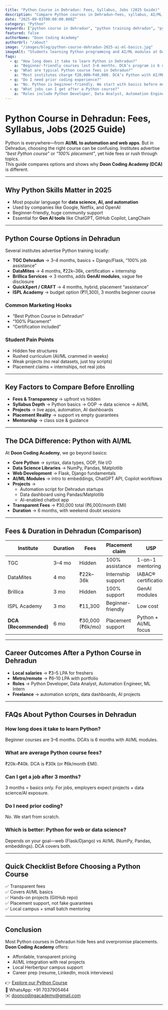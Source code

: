 ```yaml
---
title: "Python Course in Dehradun: Fees, Syllabus, Jobs (2025 Guide)"
description: "Compare Python courses in Dehradun—fees, syllabus, AI/ML modules, and job prospects. Learn why Doon Coding Academy’s Python program stands out in 2025."
date: "2025-09-03T00:00:00.000Z"
category: "Python"
keywords: ["python course in dehradun", "python training dehradun", "python course fees dehradun", "best python institute dehradun", "python with AI/ML dehradun"]
featured: false
authorName: "Doon Coding Academy"
authorUrl: "/about"
image: "/images/blog/python-course-dehradun-2025-ai-ml-basics.jpg"
imageAlt: "Students learning Python programming and AI/ML modules at Doon Coding Academy in Dehradun"
faqs:
  - q: "How long does it take to learn Python in Dehradun?"
    a: "Beginner-friendly courses last 3–6 months. DCA’s program is 6 months with hands-on projects."
  - q: "What are typical Python course fees in Dehradun?"
    a: "Most institutes charge ₹20,000–₹40,000. DCA’s Python with AI/ML is ₹30,000 (or ₹6,000/month)."
  - q: "Do I need prior coding experience?"
    a: "No. Python is beginner-friendly. We start with basics before moving to data analysis and AI."
  - q: "What jobs can I get after a Python course?"
    a: "Roles include Python Developer, Data Analyst, Automation Engineer, and entry-level ML Engineer."
---
```


# Python Course in Dehradun: Fees, Syllabus, Jobs (2025 Guide)

Python is everywhere—from **AI/ML to automation and web apps**. But in Dehradun, choosing the right course can be confusing. Institutes advertise *“best Python course”* or *“100% placement”*, yet hide fees or rush through topics.  
This guide compares options and shows why **Doon Coding Academy (DCA)** is different.

---

## Why Python Skills Matter in 2025

- Most popular language for **data science, AI, and automation**  
- Used by companies like Google, Netflix, and OpenAI  
- Beginner-friendly, huge community support  
- Essential for **Gen AI tools** like ChatGPT, GitHub Copilot, LangChain  

---

## Python Course Options in Dehradun

Several institutes advertise Python training locally:

- **TGC Dehradun** → 3–4 months, basics + Django/Flask, “100% job assistance”  
- **DataMites** → 4 months, ₹22k–36k, certification + internship  
- **Brillica Services** → 3 months, adds **GenAI modules**, vague fee disclosure  
- **QuickXpert / CRAFT** → 4 months, hybrid, placement “assistance”  
- **ISPL Academy** → budget option (₹11,300), 3 months beginner course  

### Common Marketing Hooks
- “Best Python Course in Dehradun”  
- “100% Placement”  
- “Certification included”  

### Student Pain Points
- Hidden fee structures  
- Rushed curriculum (AI/ML crammed in weeks)  
- Weak projects (no real datasets, just toy scripts)  
- Placement claims = internships, not real jobs  

---

## Key Factors to Compare Before Enrolling

- **Fees & Transparency** → upfront vs hidden  
- **Syllabus Depth** → Python basics → OOP → data science → AI/ML  
- **Projects** → live apps, automation, AI dashboards  
- **Placement Reality** → support vs empty guarantees  
- **Mentorship** → class size & guidance  

---

## The DCA Difference: Python with AI/ML

At **Doon Coding Academy**, we go beyond basics:

- **Core Python** → syntax, data types, OOP, file I/O  
- **Data Science Libraries** → NumPy, Pandas, Matplotlib  
- **Web Development** → Flask, Django fundamentals  
- **AI/ML Modules** → intro to embeddings, ChatGPT API, Copilot workflows  
- **Projects** →  
  - Automation script for Dehradun startups  
  - Data dashboard using Pandas/Matplotlib  
  - AI-enabled chatbot app  
- **Transparent Fees** → ₹30,000 total (₹6,000/month EMI)  
- **Duration** → 6 months, with weekend doubt sessions  

---

## Fees & Duration in Dehradun (Comparison)

| Institute        | Duration | Fees        | Placement claim     | USP                   |
|------------------|----------|-------------|---------------------|-----------------------|
| TGC              | 3–4 mo   | Hidden      | 100% assistance     | 1-on-1 mentoring      |
| DataMites        | 4 mo     | ₹22k–36k    | Internship support  | IABAC® certification  |
| Brillica         | 3 mo     | Hidden      | 100% support        | GenAI modules         |
| ISPL Academy     | 3 mo     | ₹11,300     | Beginner-friendly   | Low cost              |
| **DCA (Recommended)** | 6 mo     | ₹30,000 (₹6k/mo) | Placement support  | Python + AI/ML focus |

---

## Career Outcomes After a Python Course in Dehradun

- **Local salaries** → ₹3–5 LPA for freshers  
- **Metro/remote** → ₹6–10 LPA with portfolio  
- **Roles** → Python Developer, Data Analyst, Automation Engineer, ML Intern  
- **Freelance** → automation scripts, data dashboards, AI projects  

---

## FAQs About Python Courses in Dehradun

### How long does it take to learn Python?  
Beginner courses are 3–6 months. DCA’s is 6 months with AI/ML modules.  

### What are average Python course fees?  
₹20k–₹40k. DCA is ₹30k (or ₹6k/month EMI).  

### Can I get a job after 3 months?  
3 months = basics only. For jobs, employers expect projects + data science/AI exposure.  

### Do I need prior coding?  
No. We start from scratch.  

### Which is better: Python for web or data science?  
Depends on your goal—web (Flask/Django) vs AI/ML (NumPy, Pandas, embeddings). DCA covers both.  

---

## Quick Checklist Before Choosing a Python Course

✅ Transparent fees  
✅ Covers AI/ML basics  
✅ Hands-on projects (GitHub repo)  
✅ Placement support, not fake guarantees  
✅ Local campus + small batch mentoring  

---

## Conclusion

Most Python courses in Dehradun hide fees and overpromise placements.  
**Doon Coding Academy** offers:  

- Affordable, transparent pricing  
- AI/ML integration with real projects  
- Local Herbertpur campus support  
- Career prep (resume, LinkedIn, mock interviews)  

👉 [Explore our Python Course](/courses/python)  
📱 WhatsApp: +91 7037905464  
✉️ dooncodingacademy@gmail.com  

---
